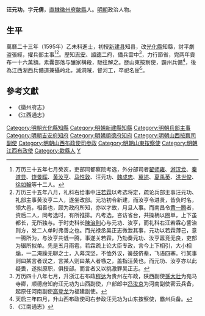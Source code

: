 {{明清人物信息框
| 姓名 = 汪元功
| 原名 =
| 圖片名稱 = 
| 圖片大小 = 220px
| 圖片說明 = 
| 最高職務 = 江西湖西兵備道
| 國家 = 大明
| 爵位 =
| 籍貫 = [[直隸|直隸]][[歙縣|歙縣]]
| 族裔 = 
| 字號 = 字元倩，
| 室名 = 
| 諡號 = 
| 出生日期 = 生年不详
| 出生地點 = 
| 逝世日期 = 卒年不详
| 逝世地點 = 
| 墓葬 =
| 配偶 =
| 親屬 = 
| 出身 = 
*萬曆二十三年乙未科同進士出身
| 經歷 = 
| 著作 =
}}

'''汪元功'''，字'''元倩'''，[[直隸|直隸]][[徽州府|徽州府]][[歙縣|歙縣]]人。[[明朝|明朝]]政治人物。

==生平==
萬曆二十三年（1595年）乙未科進士，初授[[新建县|新建县]]知县，改[[光化縣|光化縣]]知縣，討平劇盗張經，擢兵部主事<ref>万历三十五年七月癸亥，吏部同都察院考选，外分部司者[[翟师雍|翟师雍]]、[[游汉龙|游汉龙]]、[[秦道显|秦道显]]、[[饶景晖|饶景晖]]、[[黄汝亨|黄汝亨]]、[[马性敦|马性敦]]、汪元功、[[魏成忠|魏成忠]]、[[冀述|冀述]]、[[夏禹英|夏禹英]]、[[洪世俊|洪世俊]]、[[徐如翰|徐如翰]]等十二人。</ref><ref>万历三十五年八月，礼科右给事中[[汪若霖|汪若霖]]以考选将定，疏论兵部主事汪元功、礼部主事黄汝亨二人，遂坐改部。元功初令新建，而汝亨令进贤，皆负时名，领大邑，相善也，颇为政府所知，亦以才故，月旦人事。而南昌令[[黄一腾|黄一腾]]者，资后二人，同考选时，有所推排。凡考选，咨访省台，共操柄以圈单，上下虽都长，无所独与。于时吏科长[[陳治則|陳治則]]心与元功、汝亨，而礼科右汪若霖心訾治则方，发二人单时弗善之也。而光禄丞吴正志微泄其事，元功以若霖薄己，意一腾所为，与汝亨共诋一腾，事遂关若霖，乃劾奏元功、汝亨嚣竞无良，吏部为辍所拟单。先是五月雨雹，若霖疏上论大臣专政，言今上下相引，大小相煽，一二淹躁无聊之士，入幕深坚，不恤外议，簧鼓侪辈，飞语四塞。行某事则曰某言者误之，言某人则曰某人者嗾之，盖指汪黄也。而元功、汝亨亦以此疑畏，遂拟原职，俱授部。而言者又以挑激罪吴正志。</ref>。歷知[[吉安府|吉安]]、[[順德府|順德]]二府，備兵雲中<ref>万历四十八年七月，升浙江右布政[[程达|程达]]为贵州左布政，陕西副使[[孫大壮|孫大壮]]为苑马寺卿，顺德府知府汪元功为山西副使，户部郎中[[冯汝京|冯汝京]]为河南副使密云兵备，起原任河南副使[[高登龙|高登龙]]为福建副使。</ref>，力行節省，完两年貢布一十六萬額。素囊部落与釀家構殺，馳往解之。歷山東按察使，霸州兵備<ref>天启三年四月，升山西布政使司右参政汪元功为山东按察使，霸州兵备。</ref>，後為江西湖西兵備道兼攝岭北，滅洞賊，督河工，卒祀名宦<ref>《江南通志》</ref>。

==參考文獻==
{{reflist}}
*《徽州府志》
*《江西通志》

{{萬曆二十三年乙未科殿試金榜}}
{{DEFAULTSORT:Wang汪}}
[[Category:明朝光化縣知縣|Category:明朝光化縣知縣]]
[[Category:明朝新建縣知縣|Category:明朝新建縣知縣]]
[[Category:明朝兵部主事|Category:明朝兵部主事]]
[[Category:明朝吉安府知府|Category:明朝吉安府知府]]
[[Category:明朝順德府知府|Category:明朝順德府知府]]
[[Category:明朝山西按察司副使|Category:明朝山西按察司副使]]
[[Category:明朝山西布政使司参政|Category:明朝山西布政使司参政]]
[[Category:明朝山東按察使|Category:明朝山東按察使]]
[[Category:明朝江西布政使|Category:明朝江西布政使]]
[[Category:歙縣人|Category:歙縣人]]
[[Category:汪姓|Y]]